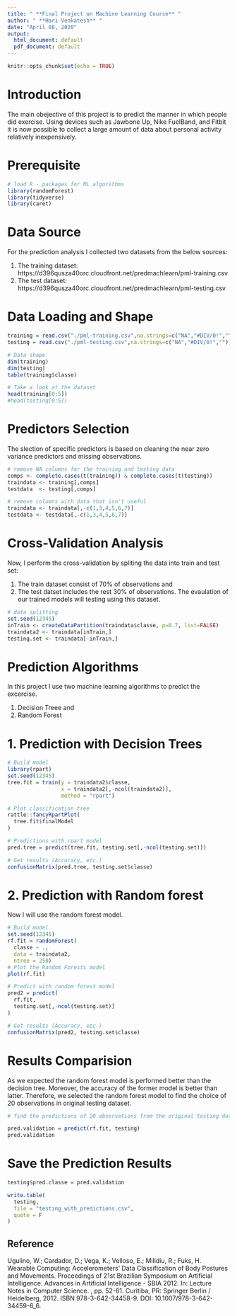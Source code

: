 ---
title: " **Final Project on Machine Learning Course** "
author: " **Hari Venkatesh** "
date: "April 08, 2020"
output:
  html_document: default
  pdf_document: default
---

```{r setup, include=FALSE}
knitr::opts_chunk$set(echo = TRUE)
```

# Introduction

The main obejective of this project is to predict the manner in which people did exercise. Using devices such as Jawbone Up, Nike FuelBand, and Fitbit it is now possible to collect a large amount of data about personal activity relatively inexpensively.

# Prerequisite
```{r Packages, warning=FALSE, message=FALSE, echo=TRUE}
# load R - packages for ML algorithms
library(randomForest)
library(tidyverse)
library(caret)
```

# Data Source

For the prediction analysis I collected two datasets from the below sources:

1) The training dataset: https://d396qusza40orc.cloudfront.net/predmachlearn/pml-training.csv
2) The test dataset: https://d396qusza40orc.cloudfront.net/predmachlearn/pml-testing.csv

# Data Loading and Shape

```{r load data, warning=FALSE, message=FALSE, echo=TRUE}

training = read.csv("./pml-training.csv",na.strings=c("NA","#DIV/0!",""))
testing = read.csv("./pml-testing.csv",na.strings=c("NA","#DIV/0!",""))

# Data shape
dim(training)
dim(testing)
table(training$classe)

# Take a look at the dataset
head(training[0:5])
#head(testing[0:5])
```
# Predictors Selection

The slection of specific predictors is based on cleaning the near zero variance predictors and missing observations.

```{r Cleaning, warning=FALSE, message=FALSE, echo=TRUE}
# remove NA columns for the training and testing data
comps <- complete.cases(t(training)) & complete.cases(t(testing))
traindata <- training[,comps]
testdata  <- testing[,comps]

# remove columns with data that isn't useful
traindata <- traindata[,-c(1,3,4,5,6,7)]
testdata <- testdata[,-c(1,3,4,5,6,7)]
```

# Cross-Validation Analysis

Now, I perform the cross-validation by spliting the data into train and test set:

1) The train dataset consist of 70% of observations and 
2) The test datset includes the rest 30% of observations. The evaulation of our trained models will testing using this dataset.

```{r cross-validation, warning=FALSE, message=FALSE, echo=TRUE}
# data splitting
set.seed(12345)
inTrain <- createDataPartition(traindata$classe, p=0.7, list=FALSE)
traindata2 <- traindata[inTrain,]
testing.set <- traindata[-inTrain,]
```

# Prediction Algorithms 

In this project I use two machine learning algorithms to predict the excercise.

1) Decision Treee and 
2) Random Forest

# 1. Prediction with Decision Trees

```{r prediction with trees, warning=FALSE, message=FALSE, echo=TRUE}

# Build model
library(rpart)
set.seed(12345)
tree.fit = train(y = traindata2$classe,
                 x = traindata2[,-ncol(traindata2)],
                 method = "rpart")

# Plot classification tree
rattle::fancyRpartPlot(
  tree.fit$finalModel
)

# Predictions with rpart model
pred.tree = predict(tree.fit, testing.set[,-ncol(testing.set)])

# Get results (Accuracy, etc.)
confusionMatrix(pred.tree, testing.set$classe)
```

# 2. Prediction with Random forest

Now I will use the random forest model.

```{r random forest, warning=FALSE, message=FALSE, echo=TRUE}
# Build model
set.seed(12345)
rf.fit = randomForest(
  classe ~ .,
  data = traindata2,
  ntree = 250)
# Plot the Random Forests model
plot(rf.fit)

# Predict with random forest model
pred2 = predict(
  rf.fit,
  testing.set[,-ncol(testing.set)]
)

# Get results (Accuracy, etc.)
confusionMatrix(pred2, testing.set$classe)

```

# Results Comparision

As we expected the random forest model is performed better than the decision tree. Moreover, the accuracy of the former model is better than latter. Therefore, we selected the random forest model to find the choice of 20 observations in original testing dataset.

```{r pml-testing predictions, warning=FALSE, message=FALSE, echo=TRUE}
# find the predictions of 20 observations from the original testing dataset

pred.validation = predict(rf.fit, testing)
pred.validation
```

# Save the Prediction Results
```{r saving results, warning=FALSE, message=FALSE, echo=TRUE, eval = FALSE}
testing$pred.classe = pred.validation

write.table(
  testing,
  file = "testing_with_predictions.csv",
  quote = F
)

```
## Reference
Ugulino, W.; Cardador, D.; Vega, K.; Velloso, E.; Milidiu, R.; Fuks, H. Wearable Computing: Accelerometers' Data Classification of Body Postures and Movements. Proceedings of 21st Brazilian Symposium on Artificial Intelligence. Advances in Artificial Intelligence - SBIA 2012. In: Lecture Notes in Computer Science. , pp. 52-61. Curitiba, PR: Springer Berlin / Heidelberg, 2012. ISBN 978-3-642-34458-9. DOI: 10.1007/978-3-642-34459-6_6.